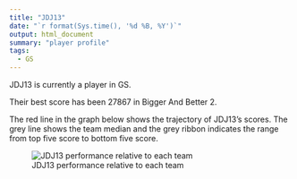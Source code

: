 ```yaml
---
title: "JDJ13"
date: "`r format(Sys.time(), '%d %B, %Y')`"
output: html_document
summary: "player profile"
tags:
  - GS
---
```


JDJ13 is currently a player in GS.

Their best score has been 27867 in Bigger And Better 2.

The red line in the graph below shows the trajectory of JDJ13's scores. The grey line shows the team median and the grey ribbon indicates the range from top five score to bottom five score.

![JDJ13 performance relative to each team](JDJ13.jpg)
